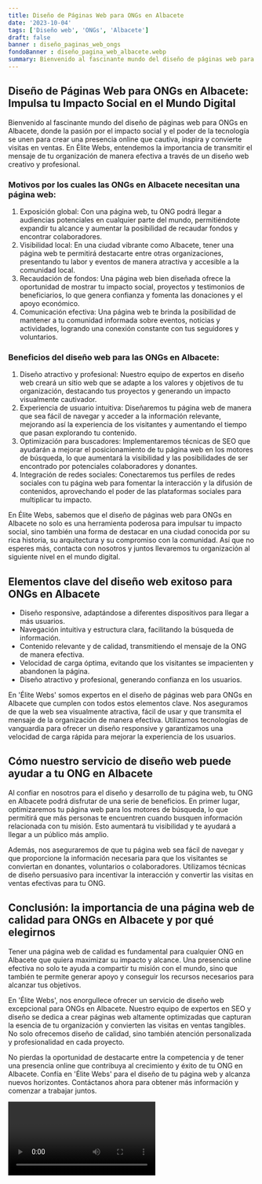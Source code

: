 ```yaml
---
title: Diseño de Páginas Web para ONGs en Albacete
date: '2023-10-04'
tags: ['Diseño web', 'ONGs', 'Albacete']
draft: false
banner : diseño_paginas_web_ongs
fondoBanner : diseño_pagina_web_albacete.webp
summary: Bienvenido al fascinante mundo del diseño de páginas web para ONGs en Albacete, donde la pasión por el impacto social y el poder de la tecnología se unen para crear una presencia online que cautiva, inspira y convierte visitas en ventas. En Élite Webs, entendemos la importancia de transmitir el mensaje de tu organización de manera efectiva a través de un diseño web creativo y profesional.
---
```


## Diseño de Páginas Web para ONGs en Albacete: Impulsa tu Impacto Social en el Mundo Digital

Bienvenido al fascinante mundo del diseño de páginas web para ONGs en Albacete, donde la pasión por el impacto social y el poder de la tecnología se unen para crear una presencia online que cautiva, inspira y convierte visitas en ventas. En Élite Webs, entendemos la importancia de transmitir el mensaje de tu organización de manera efectiva a través de un diseño web creativo y profesional.

### Motivos por los cuales las ONGs en Albacete necesitan una página web:
1. Exposición global: Con una página web, tu ONG podrá llegar a audiencias potenciales en cualquier parte del mundo, permitiéndote expandir tu alcance y aumentar la posibilidad de recaudar fondos y encontrar colaboradores.
2. Visibilidad local: En una ciudad vibrante como Albacete, tener una página web te permitirá destacarte entre otras organizaciones, presentando tu labor y eventos de manera atractiva y accesible a la comunidad local.
3. Recaudación de fondos: Una página web bien diseñada ofrece la oportunidad de mostrar tu impacto social, proyectos y testimonios de beneficiarios, lo que genera confianza y fomenta las donaciones y el apoyo económico.
4. Comunicación efectiva: Una página web te brinda la posibilidad de mantener a tu comunidad informada sobre eventos, noticias y actividades, logrando una conexión constante con tus seguidores y voluntarios.

### Beneficios del diseño web para las ONGs en Albacete:
1. Diseño atractivo y profesional: Nuestro equipo de expertos en diseño web creará un sitio web que se adapte a los valores y objetivos de tu organización, destacando tus proyectos y generando un impacto visualmente cautivador.
2. Experiencia de usuario intuitiva: Diseñaremos tu página web de manera que sea fácil de navegar y acceder a la información relevante, mejorando así la experiencia de los visitantes y aumentando el tiempo que pasan explorando tu contenido.
3. Optimización para buscadores: Implementaremos técnicas de SEO que ayudarán a mejorar el posicionamiento de tu página web en los motores de búsqueda, lo que aumentará la visibilidad y las posibilidades de ser encontrado por potenciales colaboradores y donantes.
4. Integración de redes sociales: Conectaremos tus perfiles de redes sociales con tu página web para fomentar la interacción y la difusión de contenidos, aprovechando el poder de las plataformas sociales para multiplicar tu impacto.

En Élite Webs, sabemos que el diseño de páginas web para ONGs en Albacete no solo es una herramienta poderosa para impulsar tu impacto social, sino también una forma de destacar en una ciudad conocida por su rica historia, su arquitectura y su compromiso con la comunidad. Así que no esperes más, contacta con nosotros y juntos llevaremos tu organización al siguiente nivel en el mundo digital.

<GifSeo />

<Cta />

## Elementos clave del diseño web exitoso para ONGs en Albacete

- Diseño responsive, adaptándose a diferentes dispositivos para llegar a más usuarios.
- Navegación intuitiva y estructura clara, facilitando la búsqueda de información.
- Contenido relevante y de calidad, transmitiendo el mensaje de la ONG de manera efectiva.
- Velocidad de carga óptima, evitando que los visitantes se impacienten y abandonen la página.
- Diseño atractivo y profesional, generando confianza en los usuarios.

En 'Élite Webs' somos expertos en el diseño de páginas web para ONGs en Albacete que cumplen con todos estos elementos clave. Nos aseguramos de que la web sea visualmente atractiva, fácil de usar y que transmita el mensaje de la organización de manera efectiva. Utilizamos tecnologías de vanguardia para ofrecer un diseño responsive y garantizamos una velocidad de carga rápida para mejorar la experiencia de los usuarios.

## Cómo nuestro servicio de diseño web puede ayudar a tu ONG en Albacete

Al confiar en nosotros para el diseño y desarrollo de tu página web, tu ONG en Albacete podrá disfrutar de una serie de beneficios. En primer lugar, optimizaremos tu página web para los motores de búsqueda, lo que permitirá que más personas te encuentren cuando busquen información relacionada con tu misión. Esto aumentará tu visibilidad y te ayudará a llegar a un público más amplio.

Además, nos aseguraremos de que tu página web sea fácil de navegar y que proporcione la información necesaria para que los visitantes se conviertan en donantes, voluntarios o colaboradores. Utilizamos técnicas de diseño persuasivo para incentivar la interacción y convertir las visitas en ventas efectivas para tu ONG.

## Conclusión: la importancia de una página web de calidad para ONGs en Albacete y por qué elegirnos

Tener una página web de calidad es fundamental para cualquier ONG en Albacete que quiera maximizar su impacto y alcance. Una presencia online efectiva no solo te ayuda a compartir tu misión con el mundo, sino que también te permite generar apoyo y conseguir los recursos necesarios para alcanzar tus objetivos.

En 'Élite Webs', nos enorgullece ofrecer un servicio de diseño web excepcional para ONGs en Albacete. Nuestro equipo de expertos en SEO y diseño se dedica a crear páginas web altamente optimizadas que capturan la esencia de tu organización y convierten las visitas en ventas tangibles. No solo ofrecemos diseño de calidad, sino también atención personalizada y profesionalidad en cada proyecto.

No pierdas la oportunidad de destacarte entre la competencia y de tener una presencia online que contribuya al crecimiento y éxito de tu ONG en Albacete. Confía en 'Élite Webs' para el diseño de tu página web y alcanza nuevos horizontes. Contáctanos ahora para obtener más información y comenzar a trabajar juntos.

<Video />

<CtaBot job='ONGs' city='Albacete'/>

<Gmaps query='Albacete+españa+maps' />